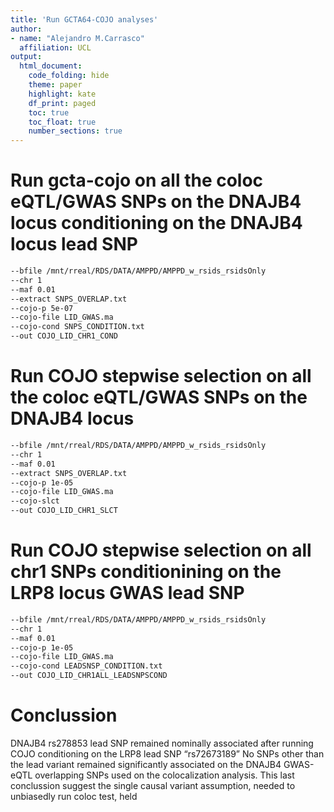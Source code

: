 ```yaml
---
title: 'Run GCTA64-COJO analyses'
author: 
- name: "Alejandro M.Carrasco"
  affiliation: UCL
output: 
  html_document:
    code_folding: hide
    theme: paper
    highlight: kate
    df_print: paged
    toc: true
    toc_float: true
    number_sections: true
---
```



# Run gcta-cojo on all the coloc eQTL/GWAS SNPs on the DNAJB4 locus conditioning on the DNAJB4 locus lead SNP
```bash
--bfile /mnt/rreal/RDS/DATA/AMPPD/AMPPD_w_rsids_rsidsOnly
--chr 1
--maf 0.01
--extract SNPS_OVERLAP.txt
--cojo-p 5e-07
--cojo-file LID_GWAS.ma
--cojo-cond SNPS_CONDITION.txt
--out COJO_LID_CHR1_COND
```


# Run COJO stepwise selection on all the coloc eQTL/GWAS SNPs on the DNAJB4 locus

```bash
--bfile /mnt/rreal/RDS/DATA/AMPPD/AMPPD_w_rsids_rsidsOnly
--chr 1
--maf 0.01
--extract SNPS_OVERLAP.txt
--cojo-p 1e-05
--cojo-file LID_GWAS.ma
--cojo-slct
--out COJO_LID_CHR1_SLCT
```


# Run COJO stepwise selection on all chr1 SNPs conditionining on the LRP8 locus GWAS lead SNP

```bash
--bfile /mnt/rreal/RDS/DATA/AMPPD/AMPPD_w_rsids_rsidsOnly
--chr 1
--maf 0.01
--cojo-p 1e-05
--cojo-file LID_GWAS.ma
--cojo-cond LEADSNSP_CONDITION.txt
--out COJO_LID_CHR1ALL_LEADSNPSCOND
```


# Conclussion

DNAJB4 rs278853 lead SNP remained nominally associated after running COJO conditioning on the LRP8 lead SNP "rs72673189"
No SNPs other than the lead variant remained significantly associated on the DNAJB4 GWAS-eQTL overlapping SNPs used on the colocalization analysis.
This last conclussion suggest the single causal variant assumption, needed to unbiasedly run coloc test, held


